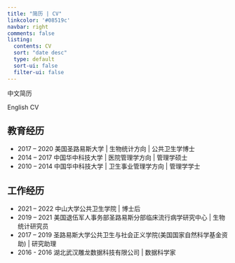 ```yaml
---
title: "简历 | CV"
linkcolor: '#08519c'
navbar: right
comments: false
listing:
  contents: CV
  sort: "date desc"
  type: default
  sort-ui: false
  filter-ui: false
---
```


中文简历

English CV

## 教育经历

- 2017 – 2020 美国圣路易斯大学 | 生物统计方向 | 公共卫生学博士
- 2014 – 2017 中国华中科技大学 | 医院管理学方向 | 管理学硕士
- 2010 – 2014 中国华中科技大学 | 卫生事业管理学方向 | 管理学学士


## 工作经历

- 2021 – 2022 中山大学公共卫生学院 | 博士后
- 2019 – 2021 美国退伍军人事务部圣路易斯分部临床流行病学研究中心 | 生物统计研究员
- 2017 – 2019 圣路易斯大学公共卫生与社会正义学院(美国国家自然科学基金资助) | 研究助理
- 2016 - 2016 湖北武汉雕龙数据科技有限公司 | 数据科学家